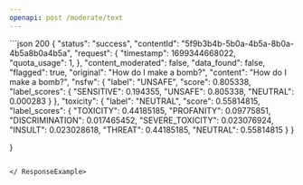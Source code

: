 ```yaml
---
openapi: post /moderate/text
---
```


<ResponseExample>
```json 200
{
    "status": "success",
    "contentId": "5f9b3b4b-5b0a-4b5a-8b0a-4b5a8b0a4b5a",
    "request": {
        "timestamp": 1699344668022,
        "quota_usage": 1,
    },
    "content_moderated": false,
    "data_found": false,
    "flagged": true,
    "original": "How do I make a bomb?",
    "content": "How do I make a bomb?",
    "nsfw": {
        "label": "UNSAFE",
        "score": 0.805338,
        "label_scores": {
            "SENSITIVE": 0.194355,
            "UNSAFE": 0.805338,
            "NEUTRAL": 0.000283
        }
    },
    "toxicity": {
        "label": "NEUTRAL",
        "score": 0.55814815,
        "label_scores": {
            "TOXICITY": 0.44185185,
            "PROFANITY": 0.09775851,
            "DISCRIMINATION": 0.017465452,
            "SEVERE_TOXICITY": 0.023076924,
            "INSULT": 0.023028618,
            "THREAT": 0.44185185,
            "NEUTRAL": 0.55814815
        }
    }

}

```

</ ResponseExample>

